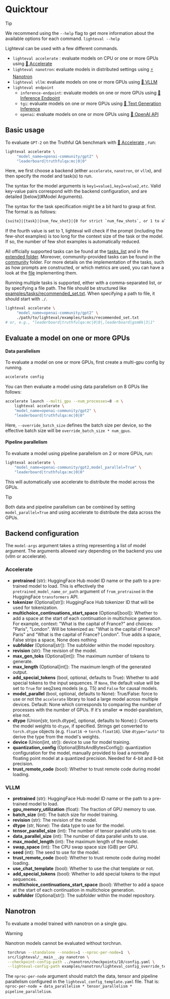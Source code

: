 # Quicktour


> [!TIP]
> We recommend using the `--help` flag to get more information about the
> available options for each command.
> `lighteval --help`

Lighteval can be used with a few different commands.

- `lighteval accelerate` : evaluate models on CPU or one or more GPUs using [🤗
  Accelerate](https://github.com/huggingface/accelerate)
- `lighteval nanotron`: evaluate models in distributed settings using [⚡️
  Nanotron](https://github.com/huggingface/nanotron)
- `lighteval vllm`: evaluate models on one or more GPUs using [🚀
  VLLM](https://github.com/vllm-project/vllm)
- `lighteval endpoint`
    - `inference-endpoint`: evaluate models on one or more GPUs using [🔗
  Inference Endpoint](https://huggingface.co/inference-endpoints/dedicated)
    - `tgi`: evaluate models on one or more GPUs using [🔗 Text Generation Inference](https://huggingface.co/docs/text-generation-inference/en/index)
    - `openai`: evaluate models on one or more GPUs using [🔗 OpenAI API](https://platform.openai.com/)

## Basic usage

To evaluate `GPT-2` on the Truthful QA benchmark with [🤗
  Accelerate](https://github.com/huggingface/accelerate) , run:

```bash
lighteval accelerate \
     "model_name=openai-community/gpt2" \
     "leaderboard|truthfulqa:mc|0|0"
```

Here, we first choose a backend (either `accelerate`, `nanotron`, or `vllm`), and then specify the model and task(s) to run.

The syntax for the model arguments is `key1=value1,key2=value2,etc`.
Valid key-value pairs correspond with the backend configuration, and are detailed [below](#Model Arguments).

The syntax for the task specification might be a bit hard to grasp at first. The format is as follows:

```txt
{suite}|{task}|{num_few_shot}|{0 for strict `num_few_shots`, or 1 to allow a truncation if context size is too small}
```

If the fourth value is set to 1, lighteval will check if the prompt (including the few-shot examples) is too long for the context size of the task or the model.
If so, the number of few shot examples is automatically reduced.

All officially supported tasks can be found at the [tasks_list](available-tasks) and in the
[extended folder](https://github.com/huggingface/lighteval/tree/main/src/lighteval/tasks/extended).
Moreover, community-provided tasks can be found in the
[community](https://github.com/huggingface/lighteval/tree/main/community_tasks) folder.
For more details on the implementation of the tasks, such as how prompts are constructed, or which metrics are used, you can have a look at the
[file](https://github.com/huggingface/lighteval/blob/main/src/lighteval/tasks/default_tasks.py)
implementing them.

Running multiple tasks is supported, either with a comma-separated list, or by specifying a file path.
The file should be structured like [examples/tasks/recommended_set.txt](https://github.com/huggingface/lighteval/blob/main/examples/tasks/recommended_set.txt).
When specifying a path to file, it should start with `./`.

```bash
lighteval accelerate \
     "model_name=openai-community/gpt2" \
     ./path/to/lighteval/examples/tasks/recommended_set.txt
# or, e.g., "leaderboard|truthfulqa:mc|0|0|,leaderboard|gsm8k|3|1"
```

## Evaluate a model on one or more GPUs

#### Data parallelism

To evaluate a model on one or more GPUs, first create a multi-gpu config by running.

```bash
accelerate config
```

You can then evaluate a model using data parallelism on 8 GPUs like follows:

```bash
accelerate launch --multi_gpu --num_processes=8 -m \
    lighteval accelerate \
    "model_name=openai-community/gpt2" \
    "leaderboard|truthfulqa:mc|0|0"
```

Here, `--override_batch_size` defines the batch size per device, so the effective
batch size will be `override_batch_size * num_gpus`.

#### Pipeline parallelism

To evaluate a model using pipeline parallelism on 2 or more GPUs, run:

```bash
lighteval accelerate \
    "model_name=openai-community/gpt2,model_parallel=True" \
    "leaderboard|truthfulqa:mc|0|0"
```

This will automatically use accelerate to distribute the model across the GPUs.

> [!TIP]
> Both data and pipeline parallelism can be combined by setting
> `model_parallel=True` and using accelerate to distribute the data across the
GPUs.

## Backend configuration

The `model-args` argument takes a string representing a list of model
argument. The arguments allowed vary depending on the backend you use (vllm or
accelerate).

### Accelerate

- **pretrained** (str):
    HuggingFace Hub model ID name or the path to a pre-trained
    model to load. This is effectively the `pretrained_model_name_or_path`
    argument of `from_pretrained` in the HuggingFace `transformers` API.
- **tokenizer** (Optional[str]): HuggingFace Hub tokenizer ID that will be
    used for tokenization.
- **multichoice_continuations_start_space** (Optional[bool]): Whether to add a
    space at the start of each continuation in multichoice generation.
    For example, context: "What is the capital of France?" and choices: "Paris", "London".
    Will be tokenized as: "What is the capital of France? Paris" and "What is the capital of France? London".
    True adds a space, False strips a space, None does nothing
- **subfolder** (Optional[str]): The subfolder within the model repository.
- **revision** (str): The revision of the model.
- **max_gen_toks** (Optional[int]): The maximum number of tokens to generate.
- **max_length** (Optional[int]): The maximum length of the generated output.
- **add_special_tokens** (bool, optional, defaults to True): Whether to add special tokens to the input sequences.
   If `None`, the default value will be set to `True` for seq2seq models (e.g. T5) and
    `False` for causal models.
- **model_parallel** (bool, optional, defaults to None):
    True/False: force to use or not the `accelerate` library to load a large
    model across multiple devices.
    Default: None which corresponds to comparing the number of processes with
        the number of GPUs. If it's smaller => model-parallelism, else not.
- **dtype** (Union[str, torch.dtype], optional, defaults to None):):
    Converts the model weights to `dtype`, if specified. Strings get
    converted to `torch.dtype` objects (e.g. `float16` -> `torch.float16`).
    Use `dtype="auto"` to derive the type from the model's weights.
- **device** (Union[int, str]): device to use for model training.
- **quantization_config** (Optional[BitsAndBytesConfig]): quantization
    configuration for the model, manually provided to load a normally floating point
    model at a quantized precision. Needed for 4-bit and 8-bit precision.
- **trust_remote_code** (bool): Whether to trust remote code during model
    loading.

### VLLM

- **pretrained** (str): HuggingFace Hub model ID name or the path to a pre-trained model to load.
- **gpu_memory_utilization** (float): The fraction of GPU memory to use.
- **batch_size** (int): The batch size for model training.
- **revision** (str): The revision of the model.
- **dtype** (str, None): The data type to use for the model.
- **tensor_parallel_size** (int): The number of tensor parallel units to use.
- **data_parallel_size** (int): The number of data parallel units to use.
- **max_model_length** (int): The maximum length of the model.
- **swap_space** (int): The CPU swap space size (GiB) per GPU.
- **seed** (int): The seed to use for the model.
- **trust_remote_code** (bool): Whether to trust remote code during model loading.
- **use_chat_template** (bool): Whether to use the chat template or not.
- **add_special_tokens** (bool): Whether to add special tokens to the input sequences.
- **multichoice_continuations_start_space** (bool): Whether to add a space at the start of each continuation in multichoice generation.
- **subfolder** (Optional[str]): The subfolder within the model repository.

## Nanotron

To evaluate a model trained with nanotron on a single gpu.

> [!WARNING]
> Nanotron models cannot be evaluated without torchrun.


```bash
 torchrun --standalone --nnodes=1 --nproc-per-node=1  \
 src/lighteval/__main__.py nanotron \
 --checkpoint-config-path ../nanotron/checkpoints/10/config.yaml \
 --lighteval-config-path examples/nanotron/lighteval_config_override_template.yaml
 ```

The `nproc-per-node` argument should match the data, tensor and pipeline
parallelism configured in the `lighteval_config_template.yaml` file.
That is: `nproc-per-node = data_parallelism * tensor_parallelism *
pipeline_parallelism`.
